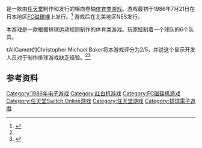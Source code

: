{{NoteTA
| G1=Games
}}

{{vgname|排球|ja=バレーボール|en=Volleyball}}是一款由[[任天堂|任天堂]]制作和发行的横向卷轴[[体育类游戏|体育类游戏]]。游戏最初于1986年7月21日在日本地区[[FC磁碟機|FC磁碟機]]上发行。<ref name="gamefaqs">{{cite web| url = http://www.gamefaqs.com/famicomds/937896-volleyball/data| title = Release information| publisher = [[GameFAQs|GameFAQs]]| date = | accessdate = 2016-04-18| language = en| archive-date = 2015-09-08| archive-url = https://web.archive.org/web/20150908065416/http://www.gamefaqs.com/famicomds/937896-volleyball/data| dead-url = no}}</ref> 游戏后在北美地区NES发行。

本游戏是一款根据排球运动规则制作的体育类游戏。玩家控制着一个球队的6个队员。

《AllGame》的Christopher Michael Baker将本游戏评分为2/5，并说这个显示开发人员对于制作排球游戏缺乏经验。<ref name="ign" /><ref name="ign">{{Cite web |url=http://www.ign.com/articles/2007/11/16/volleyball-review |title=存档副本 |access-date=2016-04-18 |archive-date=2019-12-26 |archive-url=https://web.archive.org/web/20191226194930/https://www.ign.com/articles/2007/11/16/volleyball-review |dead-url=no }}</ref>

== 参考资料 ==
{{Reflist}}

{{DEFAULTSORT:Volleyball}}
[[Category:1986年电子游戏|Category:1986年电子游戏]]
[[Category:红白机游戏|Category:红白机游戏]]
[[Category:FC磁碟机游戏|Category:FC磁碟机游戏]]
[[Category:任天堂Switch_Online游戏|Category:任天堂Switch Online游戏]]
[[Category:任天堂游戏|Category:任天堂游戏]]
[[Category:排球電子遊戲|Category:排球電子遊戲]]

{{sports-videogame-stub}}
{{nintendo-stub}}